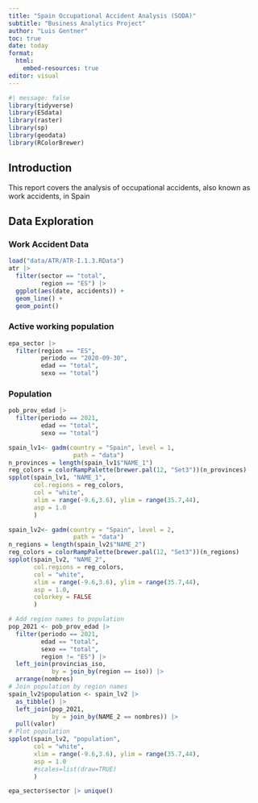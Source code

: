 ```yaml
---
title: "Spain Occupational Accident Analysis (SODA)"
subtitle: "Business Analytics Project"
author: "Luis Gentner"
toc: true
date: today
format:
  html:
    embed-resources: true
editor: visual
---
```


```r
#| message: false
library(tidyverse)
library(ESdata)
library(raster)
library(sp)
library(geodata)
library(RColorBrewer)
```

## Introduction

This report covers the analysis of occupational accidents, also known as work accidents, in Spain

## Data Exploration

### Work Accident Data

```r
load("data/ATR/ATR-I.1.3.RData")
atr |>
  filter(sector == "total",
         region == "ES") |>
  ggplot(aes(date, accidents)) +
  geom_line() +
  geom_point()
```

### Active working population

```r
epa_sector |>
  filter(region == "ES",
         periodo == "2020-09-30",
         edad == "total",
         sexo == "total")
```

### Population

```r
pob_prov_edad |>
  filter(periodo == 2021,
         edad == "total",
         sexo == "total")
```

```r
spain_lv1<- gadm(country = "Spain", level = 1,
                  path = "data")
n_provinces = length(spain_lv1$"NAME_1")
reg_colors = colorRampPalette(brewer.pal(12, "Set3"))(n_provinces)
spplot(spain_lv1, "NAME_1", 
       col.regions = reg_colors, 
       col = "white",
       xlim = range(-9.6,3.6), ylim = range(35.7,44),
       asp = 1.0
       )
```

```r
spain_lv2<- gadm(country = "Spain", level = 2,
                  path = "data")
n_regions = length(spain_lv2$"NAME_2")
reg_colors = colorRampPalette(brewer.pal(12, "Set3"))(n_regions)
spplot(spain_lv2, "NAME_2", 
       col.regions = reg_colors, 
       col = "white",
       xlim = range(-9.6,3.6), ylim = range(35.7,44),
       asp = 1.0,
       colorkey = FALSE
       )
```

```r
# Add region names to population
pop_2021 <- pob_prov_edad |>
  filter(periodo == 2021,
         edad == "total",
         sexo == "total",
         region != "ES") |>
  left_join(provincias_iso,
            by = join_by(region == iso)) |>
  arrange(nombres)
# Join population by region names
spain_lv2$population <- spain_lv2 |>
  as_tibble() |>
  left_join(pop_2021,
            by = join_by(NAME_2 == nombres)) |>
  pull(valor)
# Plot population
spplot(spain_lv2, "population",
       col = "white",
       xlim = range(-9.6,3.6), ylim = range(35.7,44),
       asp = 1.0
       #scales=list(draw=TRUE)
       )

```

```r
epa_sector$sector |> unique()
```

```r
```
